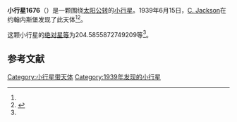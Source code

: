 {{Infobox planet
| bgcolour = #FFFFC0
| name = 1676 Kariba
| symbol = 
| image = 
| caption = 
| discovery = yes
| discovery_ref = 
| discoverer = [[C._Jackson|C. Jackson]]
| discovery_site = [[约翰内斯堡|约翰内斯堡]] 
| discovered = 1939年6月15日
| designations = yes
| mp_name = 
| named_after = 
| alt_names = 1939 LC/ 1939 MA / 1942 EH1 / 1949 KB / 1949 KU / 1952 DG2 / 1953 TJ3 / 1959 LD
| mp_category = [[主带小行星|主带小行星]]
| orbit_ref = <ref name="a">[http://ssd.jpl.nasa.gov/sbdb.cgi?sstr=1676 1676 Kariba] {{Wayback|url=http://ssd.jpl.nasa.gov/sbdb.cgi?sstr=1676 |date=20201120184951 }}，小行星數據庫瀏覽器（JPL Small-Body Database Browser）－[[美国国家航空航天局|美国国家航空航天局]]喷气推进实验室</ref>
| epoch = 2456400.5 (2013年4月18日更新)
| aphelion = {{convert|2.655841529517768|AU|km|3|abbr=on|lk=out}}
| perihelion = {{convert|1.814995462276646|AU|km|3|abbr=on}}
| semimajor = {{convert|2.235418495897207|AU|km|3|abbr=on}}
| eccentricity = 0.188073524
| period = 1220.777979 [[日|日]]<br />3.34[[儒略年|儒略年]]
| avg_speed = 
| inclination = 6.131438269068393
| asc_node = 54.62832252855641
| mean_anomaly = 
| arg_peri = 204.5855872749209
| satellites = 
| physical_characteristics = yes
| dimensions = 
| mass = 
| density = 
| surface_grav = 
| escape_velocity = 
| sidereal_day = 
| axial_tilt = 
| pole_ecliptic_lat = 
| pole_ecliptic_lon = 
| albedo = 
| temperatures= 
| temp_name1 = 
| mean_temp_1 = 
| max_temp_1 = 
| temp_name2 = 
| max_temp_2 = 
| spectral_type = 
| abs_magnitude = 204.5855872749209
}}

'''小行星1676'''（{{lang-en|1676 Kariba}}）是一颗围绕[[太阳|太阳]][[公转|公转]]的[[小行星|小行星]]。1939年6月15日，[[C._Jackson|C. Jackson]]在约翰内斯堡发现了此天体<ref name="a" /><ref>{{cite news|title=小行星列表|url=http://cfa-www.harvard.edu/iau/lists/NumberedMPs.txt|accessdate=2013-07-08|newspaper=哈佛大学|archive-date=2008-05-17|archive-url=https://web.archive.org/web/20080517010638/http://cfa-www.harvard.edu/iau/lists/NumberedMPs.txt|dead-url=no}}</ref>。

这颗小行星的[[绝对星等|绝对星等]]为204.5855872749209等<ref name="a" />。

==参考文献==
{{reflist}}
{{Minor Planet Number|[[小行星1675|小行星1675]]|[[小行星1677|小行星1677]]}}

{{小天体}}

[[Category:小行星带天体|Category:小行星带天体]]
[[Category:1939年发现的小行星|Category:1939年发现的小行星]]

{{asteroid-stub}}